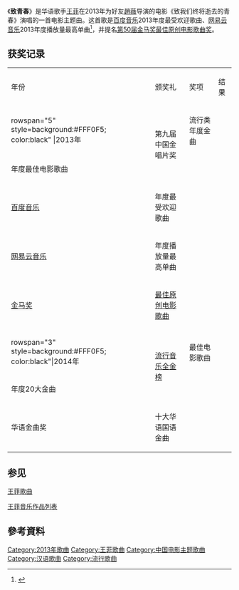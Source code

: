 {{noteTA
|G1=Music
}}
{{Infobox song
| name     = 致青春
| language = [[华语|华语]]
| cover    =王菲单曲《致青春》封面.jpeg 
| type     =single 
| artist   = [[王菲|王菲]]
| released = {{start date|2013|4|16|mf=y}}
| format   = {{hlist|[[數位音樂下載|數位音樂下載]]|[[流媒体|流媒体]]}}
| recorded = 2013
| genre    = [[流行_(音樂類型)|流行]]
| length   = {{duration|m=3|s=06}}
| label    = KC DIGITAL LIMITED
| composer = 窦鹏
| lyricist = 李樯
| producer = 
|arranger=窦鹏|chart_position=* [[千千音乐|百度音乐]]年度最受欢迎歌曲
* [[网易云音乐|网易云音乐]]年度播放量最高单曲
* [[全金音乐联盟|流行音乐全金榜]]年度20大金曲
* 华语金曲奖十大国语金曲
* 中国金唱片奖流行类年度金曲
* [[酷狗音乐|酷狗音乐]]飙升榜最高第1
* [[酷狗音乐|酷狗音乐]]新歌榜最高第1|chronology=[[王菲|王菲]]|prev_title=[[噶玛巴千诺|噶玛巴千诺]]|prev_year=2013|next_title=[[Let's_COART|Let's COART]]|next_year=2013}}

《'''致青春'''》是华语歌手[[王菲|王菲]]在2013年为好友[[趙薇|趙薇]]导演的电影《致我们终将逝去的青春》演唱的一首电影主题曲。这首歌是[[千千音乐|百度音乐]]2013年度最受欢迎歌曲、[[网易云音乐|网易云音乐]]2013年度播放量最高单曲<ref>{{Cite web|title=[年终策划音乐篇]云音乐用户最爱搜＂汉子＂|url=https://ent.163.com/14/0103/14/9HM267B900031H0O.html|accessdate=2020-11-11|date=2014-01-03|last=网易|work=ent.163.com|archive-date=2020-11-11|archive-url=https://web.archive.org/web/20201111155555/https://ent.163.com/14/0103/14/9HM267B900031H0O.html|dead-url=no}}</ref>，并提名[[第50屆金馬獎|第50届金马奖]][[金馬獎最佳原創電影歌曲|最佳原创电影歌曲奖]]。

== 获奖记录 ==

{| class="wikitable" width="100%" style=text-align:center
|-style="background:#FF0DA6; color:white; font-weight:bold" align="center"
|年份 ||颁奖礼||奖项||结果
|-
| rowspan="5" style=background:#FFF0F5; color:black" |2013年
| rowspan="2" |第九届中国金唱片奖
|流行类年度金曲
|{{won}}
|-
|年度最佳电影歌曲
| {{won}}
|-
|[[百度音乐|百度音乐]]
|年度最受欢迎歌曲
| {{won}}
|-
|[[网易云音乐|网易云音乐]]
|年度播放量最高单曲
| {{won}}
|-
|[[第50屆金馬獎|金马奖]]
|[[金馬獎最佳原創電影歌曲|最佳原创电影歌曲]]
| {{nom}}
|-
| rowspan="3" style=background:#FFF0F5; color:black"|2014年
| rowspan="2" |[[流行音樂全金榜|流行音乐全金榜]]
|最佳电影歌曲
| {{won}}
|-
|年度20大金曲
| {{won}}
|-
|华语金曲奖
|十大华语国语金曲
| {{won}}
|}

== 参见 ==
[[:Category:王菲歌曲|王菲歌曲]]

[[王菲音樂作品列表|王菲音乐作品列表]]

==參考資料==
{{reflist}}
{{王菲}}
[[Category:2013年歌曲|Category:2013年歌曲]]
[[Category:王菲歌曲|Category:王菲歌曲]]
[[Category:中国电影主题歌曲|Category:中国电影主题歌曲]]
[[Category:汉语歌曲|Category:汉语歌曲]]
[[Category:流行歌曲|Category:流行歌曲]]